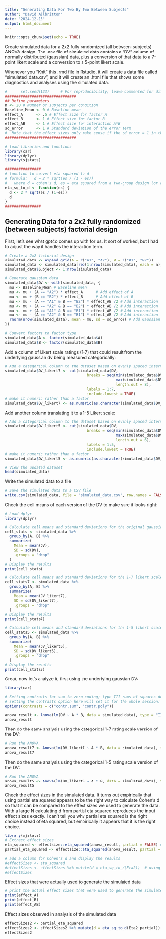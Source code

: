 ```yaml
---
title: "Generating Data For Two By Two Between Subjects"
author: "David Allbritton"
date: "2024-12-15"
output: html_document
---
```


```r
knitr::opts_chunk$set(echo = TRUE)
```

Create simulated data for a 2x2 fully randomized (all between-subjects) ANOVA design.  The 
.csv file of simulated data contains a "DV" column of normally distributed (gaussian) data, plus
a conversion of that data to a 7-point likert scale and a conversion to a 5-point likert scale.

Whenever you "Knit" this .rmd file in Rstudio, it will create a data file called "simulated_data.csv", and
it will create an .html file that shows some diagnostics and analyses using the simulated data.

```r
#      set.seed(123)     # For reproducibility; leave commented for different data each time
################################
## Define parameters
n <- 20 # Number of subjects per condition
Baseline_Mean <- 0 # Baseline mean
effect_A      <- .5 # Effect size for factor A
effect_B      <- 1 # Effect size for factor B
effect_AB     <- 1 # Effect size for interaction A*B
sd_error      <- 1 # Standard deviation of the error term
#  Note that the effect sizes only make sense if the sd_error = 1 in the current code; could change that later.
################################
```

```r
# load libraries and functions
library(car)
library(dplyr)
library(sjstats)

################
# function to convert eta squared to d
# formula:   d = 2 * sqrt(es / (1 - es))
#   where d = cohen's d, es = eta squared from a two-group design (or a single df contrast)
eta_sq_to_d <- function(es) {
  d <- 2 * sqrt(es / (1-es))
  d
}
################
```

## Generating Data for a 2x2 fully randomized (between subjects) factorial design

First, let's see what gpt4o comes up with for us.  It sort of worked, but I had to 
adjust the way it handles the interaction term.

```r
# Create a 2x2 factorial design
simulated_data <- expand.grid(A = c("A1", "A2"), B = c("B1", "B2"))
simulated_data <- simulated_data[rep(1:nrow(simulated_data), each = n), ]
simulated_data$Subject <- 1:nrow(simulated_data)

# Generate gaussian data
simulated_data$DV <- with(simulated_data, {
  mu <- Baseline_Mean # Baseline mean
  mu <- mu + (A == "A2") * effect_A      # Add effect of A
  mu <- mu + (B == "B2") * effect_B      # Add effect of B
  mu <- mu - (A == "A1" & B == "B2") * effect_AB /2 # Add interaction
  mu <- mu + (A == "A2" & B == "B2") * effect_AB /2 # Add interaction
  mu <- mu + (A == "A1" & B == "B1") * effect_AB /2 # Add interaction
  mu <- mu - (A == "A2" & B == "B1") * effect_AB /2 # Add interaction
  rnorm(nrow(simulated_data), mean = mu, sd = sd_error) # Add Gaussian noise
})

# Convert factors to factor type
simulated_data$A <- factor(simulated_data$A)
simulated_data$B <- factor(simulated_data$B)
```

Add a column of Likert scale ratings (1-7) that could result from the 
underlying gaussian dv being measured categorically:

```r
# Add a categorical column to the dataset based on evenly spaced intervals
simulated_data$DV_likert7 <- cut(simulated_data$DV, 
                                     breaks = seq(min(simulated_data$DV), 
                                                  max(simulated_data$DV), 
                                                  length.out = 8), 
                                     labels = 1:7, 
                                     include.lowest = TRUE)
# make it numeric rather than a factor
simulated_data$DV_likert7 <- as.numeric(as.character(simulated_data$DV_likert7))
```

Add another column translating it to a 1-5 Likert scale:

```r
# Add a categorical column to the dataset based on evenly spaced intervals
simulated_data$DV_likert5 <- cut(simulated_data$DV, 
                                     breaks = seq(min(simulated_data$DV), 
                                                  max(simulated_data$DV), 
                                                  length.out = 6), 
                                     labels = 1:5, 
                                     include.lowest = TRUE)
# make it numeric rather than a factor
simulated_data$DV_likert5 <- as.numeric(as.character(simulated_data$DV_likert5))

# View the updated dataset
head(simulated_data)
```

Write the simulated data to a file

```r
# Save the simulated data to a CSV file
write.csv(simulated_data, file = "simulated_data.csv", row.names = FALSE)
```


Check the cell means of each version of the DV to make sure it looks right:

```r
# Load dplyr
library(dplyr)

# Calculate cell means and standard deviations for the original gaussian DV
cell_stats <- simulated_data %>%
  group_by(A, B) %>%
  summarize(
    Mean = mean(DV),
    SD = sd(DV),
    .groups = "drop"
  )
# Display the results
print(cell_stats)

# Calculate cell means and standard deviations for the 1-7 likert scale DV
cell_stats7 <- simulated_data %>%
  group_by(A, B) %>%
  summarize(
    Mean = mean(DV_likert7),
    SD = sd(DV_likert7),
    .groups = "drop"
  )
# Display the results
print(cell_stats7)

# Calculate cell means and standard deviations for the 1-5 likert scale DV
cell_stats5 <- simulated_data %>%
  group_by(A, B) %>%
  summarize(
    Mean = mean(DV_likert5),
    SD = sd(DV_likert5),
    .groups = "drop"
  )
# Display the results
print(cell_stats5)

```


Great, now let's analyze it, first using the underlying gaussian DV:

```r
library(car)

# Setting contrasts for sum-to-zero coding; type III sums of squares do not work sensibly with the default "treatment" contrasts
# setting the contrasts option here will set it for the whole session:
options(contrasts = c("contr.sum", "contr.poly"))

anova_result <- Anova(lm(DV ~ A * B, data = simulated_data), type = "III")
anova_result
```

Then do the same analysis using the categorical 1-7 rating scale version of the DV:

```r
# Run the ANOVA
anova_result7 <- Anova(lm(DV_likert7 ~ A * B, data = simulated_data), type = "III")
anova_result7
```

Then do the same analysis using the categorical 1-5 rating scale version of the DV:

```r
# Run the ANOVA
anova_result5 <- Anova(lm(DV_likert5 ~ A * B, data = simulated_data), type = "III")
anova_result5
```

Check the effect sizes in the simulated data.  It turns out empirically that
using partial eta squared appears to be the right way to calculate Cohen's d
so that it can be compared to the effect sizes we used to generate the data.  
With a large N calculating d from partial eta squared reproduces the input effect sizes exactly.  I can't tell you 
why partial eta squared is the right choice instead of eta squared, but empirically
it appears that it is the right choice.

```r
library(sjstats)
# Extract effect sizes
eta_squared <- effectsize::eta_squared(anova_result, partial = FALSE) # Full Eta-squared
partial_eta_squared <- effectsize::eta_squared(anova_result, partial = TRUE) # Partial Eta-squared

# add a column for Cohen's d and display the results
#effectSizes <- eta_squared
#effectSizes <- effectSizes %>% mutate(d = eta_sq_to_d(Eta2))  # using the previously defined function
#effectSizes
```

Effect sizes that were actually used to generate the simulated data

```r
# print the actual effect sizes that were used to generate the simulated data:
print(effect_A)
print(effect_B)
print(effect_AB)
```

Effect sizes observed in analysis of the simulated data 

```r
effectSizes2 <- partial_eta_squared
effectSizes2 <- effectSizes2 %>% mutate(d = eta_sq_to_d(Eta2_partial))  # using the previously defined function
effectSizes2
```




